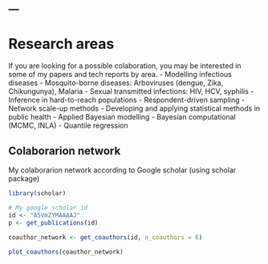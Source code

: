 ---
---


# Research areas

If you are looking for a possible colaboration, you may be interested in some of my papers and tech reports by area.
- Modelling infectious diseases
    - Mosquito-borne diseases: Arboviruses (dengue, Zika, Chikungunya), Malaria
    - Sexual transmitted infections: HIV, HCV, syphilis
- Inference in hard-to-reach populations
    - Respondent-driven sampling
    - Network scale-up methods
- Developing and applying statistical methods in public health
    - Applied Bayesian modelling 
    - Bayesian computational (MCMC, INLA)
    - Quantile regression


## Colaborarion network

My colaborarion network according to Google scholar (using scholar package)

```r
library(scholar)

# My google scholar id
id <- "A5VmZYMAAAAJ"
p <- get_publications(id)

coauthor_network <- get_coauthors(id, n_coauthors = 6)

plot_coauthors(coauthor_network)
```

